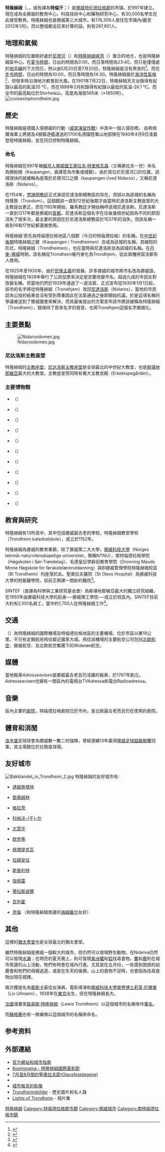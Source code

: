  
{{Infobox City
|name                    = 特隆赫姆
|native_name            = {{lang|no|Trondheim}}
|image_skyline          = Trondheim, Norwegen, Speicherhäuser 2005.jpg
|image_flag             = Flag of Trondheim.svg
|image_seal             = Coat of arms of Trondheim.svg
|pushpin_map            = Norway
|map_caption            = 特隆赫姆在[[挪威|挪威]]的位置
|established_date       = 997
|subdivision_type       = [[国家|国家]]
|subdivision_name       = {{NOR}}
|subdivision_type2      = [[挪威行政區劃|郡]]
|subdivision_name2      = [[特伦德拉格郡|特伦德拉格郡]]
|leader_title           = 
|leader_name            =
|area_total             = 342.26
|area_water             = 18.1
|area_urban             = 199
|area_metro             = 3717
|population_as_of       = 2012
|population_total       = 176,309 <ref>{{Cite web |url=http://www.ssb.no/folkber/tab-2011-12-15-01.html |title=挪威統計局 |access-date=2012-02-17 |archive-date=2012-07-20 |archive-url=https://web.archive.org/web/20120720083316/http://www.ssb.no/folkber/tab-2011-12-15-01.html |dead-url=no }}</ref>
|population_density     =
|population_metro       = 
|population_density_metro_km2 = 
|population_urban       = 
|population_density_urban_km2 = 
|timezone               = [[欧洲中部时间|欧洲中部时间]]
|utc_offset             = +1
|timezone_DST           = [[欧洲中部夏令时间|欧洲中部夏令时间]]
|utc_offset_DST         = +2
|latd=63 |latm=25 |lats= |latNS=N
|longd=10 |longm=23 |longs= |longEW=E
|website                = [http://www.trondheim.kommune.no www.trondheim.kommune.no]
}}

'''特隆赫姆'''（{{lang-no|Trondheim}}，{{IPA-no|ˈtrɔ̂nː(h)æɪm|uen|Trondheim.ogg}}，或有譯為'''特倫汗'''；{{lang-sma|label=[[南薩米語|南薩米語]]|Tråante}}）是[[挪威|挪威]][[特伦德拉格郡|特伦德拉格郡]]的市镇，於997年建立。現在成為全挪威的教育中心、科技技術中心和藥物研究中心，有30,000名學生在此接受教育。特隆赫姆也是挪威第三大城市，有176,309人居住在市镇內(截至2012年1月)。而以整個都会区來計算的話，則有297,951人。

== 地理和氣候 ==
特隆赫姆的位置剛好處於[[尼德河|尼德河]]（{{lang|no|Nidelva}}）和[[特隆赫姆峡湾|特隆赫姆峡湾]]（{{lang|no|Trondheimsfjord}}）匯合的地方，也是特隆赫姆區中心。在[[夏令時間|夏令時間]]，日出的時間為3:00，而日落時間為23:40，但只是僅僅處於[[地平線|地平線]]的下方而已，所以由5月20日至7月20日，特隆赫姆是沒有黑夜的<ref>{{Cite web |url=http://www.gaisma.com/en/location/trondheim.html |title=日出日落時間 |access-date=2006-11-06 |archive-date=2021-02-26 |archive-url=https://web.archive.org/web/20210226205408/https://www.gaisma.com/en/location/trondheim.html |dead-url=no }}</ref>。而在[[冬令時間|冬令時間]]，日出的時間為10:00，而日落時間為14:30。特隆赫姆屬於[[海洋性氣候|海洋性氣候]]<ref>{{Cite web |url=http://www.worldweather.org/008/c00907.htm |title=世界氣象組織天氣服務 |access-date=2006-11-06 |archive-date=2017-09-06 |archive-url=https://web.archive.org/web/20170906224732/http://www.worldweather.org/008/c00907.htm |dead-url=no }}</ref>，但很多時沿海地方都會刮大風。在1901年7月22日，特隆赫姆天文台錄得有紀錄以最高的氣溫35 °C，而在1899年2月則錄得有紀錄以最低的氣溫-26.1 °C。而全市的最高點位於Storheia山，高度為海拔565米（≈1850呎）。 [[File:cruiseshiptrondheim.jpg|thumb]]

== 歷史 ==
特隆赫姆是德國入侵挪威的行動（[[威瑟演習作戰|威瑟演習作戰]]）中其中一個入侵目標。 由希佩爾海軍上將號及4艘驅逐艦運送的1700名德國陸軍山地部隊在1940年4月9日凌晨登陸特隆赫姆，並在同日控制特隆赫姆。

=== 命名 ===
特隆赫姆在997年被[[維京人|維京人]][[挪威國王|挪威國王]][[奧拉夫一世_(挪威)|奧拉夫·特里格瓦森]]（又稱奧拉夫一世）命名為開帕根（Kaupangen，直譯意為市集或城鎮）。由於其位於尼德河口的位置，該城很快的就被稱為座落於尼德河口之鎮（kaupangen i/ved Nidaros），又稱尼達洛斯（Nidaros）。

在1154年，[[梵諦岡|梵諦岡]][[教廷|教廷]]正式承認尼達洛斯總教區的存在，但誤以為該城的名稱為特隆敦（Trundum）。這個錯誤一直到12世紀後期才由當時尼達洛斯主教座堂的大主教提出更正，而在1192年開始，羅馬教廷才開始稱呼該城尼達洛斯。尼達洛斯一直到1217年都是挪威的[[首都|首都]]。尼達洛斯這個名字在往後幾個世紀因為不同的原因消失了很多次，最主要的原因在於尼達洛斯總教區於1537年的消失，但該名稱一直到16和17世紀都還被使用。

特隆赫姆'原先為特倫德拉格地區八個郡（今日的特倫德拉格）的名稱。在[[中世紀後期|中世紀後期]]特隆赫姆之鎮（Kaupangen i Trondheimen）亦成為該城的名稱，其縮短的形式，特隆赫姆（Trondheimen），也在當時與尼達洛斯並為該城的名稱。在[[丹麥-挪威|丹麥-挪威]]時期，該名稱從Trondheim被丹麥化為Trondhjem，從此兩種拼寫法都有人使用。

在1925年至1930年，由於[[民族主義|民族主義]]的發展，許多挪威的城市將市名改為挪威語。特隆赫姆在1928年舉行了公民投票來決定是否要改變市名。超過九成的市民反對改變名稱，但當地仍然於1929年通過了一道法案，正式宣布從1930年1月1日起，該市的名字將從特隆赫姆（Trondhjem）改回[[尼達洛斯|尼達洛斯]]（Nidaros）。當地的市民認為公投的結果並沒有受到尊重因此在法案通過之後即開始抗議。於是這項名稱的爭議被送到了挪威國會來解決，而其最後提出的方案宣布該市應該被稱為特隆赫姆（Trondheim），既保持了原來名字的發音，也將Trondhjem這個名字挪威化。

==主要景點==
[[File:Nidarosdomen.jpg|thumb]]

=== 尼达洛斯主教座堂 ===
特隆赫姆的[[主教座堂|主教座堂]]，[[尼达洛斯主教座堂|尼达洛斯主教座堂]]是全球最北的中世紀大教堂，也是[[斯堪地那維亞|斯堪地那維亞]]最大的大教堂。主教座堂旁同時有著大主教宮殿（Erkebispegården）。

=== 主要博物館 ===
*{{link-no|特倫德拉格文化歷史博物館|Trøndelag Folkemuseum}}（{{lang|no|Trøndelag Folkemuseum}}）
*{{link-no|特隆赫姆海事博物館|Trondhjems sjøfartsmuseum}}（{{lang|no|Trondhjems sjøfartsmuseum}}）
*{{link-no|挪威科技大學自然歷史與考古博物館|Vitenskapsmuseet}}（{{lang|no|NTNU Vitenskapsmuseet}}）
*{{link-no|特隆赫姆科學博物館|Vitensenteret i Trondheim}}（{{lang|no|Vitensenteret i Trondheim}}）
*{{link-no|軍械庫|Rustkammeret}}（{{lang|no|Rustkammeret}}）
*{{link-no|音樂與樂器博物館|Ringve Museum}}（{{lang|no|Ringve Museum}}）
*{{link-no|國立流行與搖滾音樂體驗中心|Rockheim}}（{{lang|no|Rockheim}}）
*{{link-no|挪威法律博物館|Norsk Rettsmuseum}}（{{lang|no|Norsk Rettsmuseum}}）
*{{link-no|特隆赫姆電車博物館|Sporveismuseet i Trondheim}}（{{lang|no|Sporveismuseet i Trondheim}}）
*{{link-no|北歐裝飾藝術博物館|Nordenfjeldske Kunstindustrimuseum}}（{{lang|no|Nordenfjeldske Kunstindustrimuseum}}）
*{{link-no|特隆赫姆猶太博物館|Det jødiske museum i Trondheim}}（{{lang|no|Det jødiske museum i Trondheim}}）

== 教育與研究 ==
特隆赫姆有13所高中，其中包括挪威最古老的學校，特隆赫姆教堂學校（Trondheim katedralskole），成立於1152年。

特隆赫姆為挪威的教育重鎮，除了挪威第二大大學，[[挪威科技大學|挪威科技大學]]（Norges teknisk-naturvitenskapelige universitet，簡稱NTNU），南特倫德拉格學院（Høgskolen i Sør-Trøndelag）、毛德皇后學齡前教育學院（Dronning Mauds Minne Høgskole for førskolelærerutdanning）與BI挪威管理學院特隆赫姆校區（BI Trondheim）均座落於此。聖奧拉夫醫院（St Olavs Hospital）為挪威科技大學的附屬醫學院，目前正興建一間新的醫院<ref>{{Cite web |url=http://www.helsebygg.com/ |title=中挪威醫院開發計畫 |access-date=2006-11-06 |archive-url=https://web.archive.org/web/20090105182325/http://www.helsebygg.com/ |archive-date=2009-01-05 |dead-url=yes }}</ref>。

SINTEF（直譯為科學與工業研究基金會）為斯堪地那維亞最大的獨立研究組織，在1950年由挪威科技大學的前身──挪威理工學院──成立於校區內。SINTEF目前大約有2,100名員工，當中約1,750人在特隆赫姆工作<ref>{{Cite web |url=http://www.sintef.no/ |title=SINTEF |access-date=2006-11-06 |archive-date=2020-11-08 |archive-url=https://web.archive.org/web/20201108222900/https://www.sintef.no/ |dead-url=no }}</ref>。

== 交通 ==
{{link-no|瓦爾內斯機場|Trondheim lufthavn, Værnes}}（{{lang|no|Værnes}}）為特隆赫姆的國際機場及特倫德拉格地區的主要機場，位於市區以東19公里。平日有定期航班飛往鄰近國家大城。飛往該機場的主要航空公司包括[[北歐航空|北歐航空]]、挪威航空、及北歐航空集團下的Widerøe航空。

== 媒體 ==
當地報章''Adresseavisen''是挪威最古老且仍活躍的報章，於1767年創立。Adresseavisen也擁有一間區內的電視台TVAdressa和電台Radioadressa。

== 音樂 ==
區內主要的[[劇院|劇院]]，特倫德拉格劇院位於市內，是北歐最古老而且仍在使用的劇院。

== 體育和消閒 ==
[[洛辛堡BK|洛辛堡]]足球球會為挪威數一數二的強隊，曾經連續13年贏得[[挪威足球超級聯賽|挪威足球超級聯賽]]冠軍。其主場館位於拉簡度球場。

== 友好城市 ==
[[File:Bakklandet_in_Trondheim_2.jpg|thumb]]
特隆赫姆的友好城市有:

* {{flag|GER}}[[達姆施塔特|達姆施塔特]]
* {{flag|UK}}[[鄧弗姆林|鄧弗姆林]]
* {{flag|AUT}}[[格拉茨|格拉茨]]
* {{flag|ISL}}[[科帕沃于尔|科帕沃-{于}-尔]]
* {{flag|SWE}}[[北雪平|北雪平]]
* {{flag|DEN}}[[欧登塞|欧登塞]]
* {{flag|ISR}}[[佩塔提克瓦|佩塔提克瓦]]
* {{flag|PSE}}[[拉姆安拉|拉姆安拉]]
* {{flag|CRO}}[[斯普利特|斯普利特]]
* {{flag|FIN}}[[坦佩雷|坦佩雷]]
* {{flag|MDA}}[[蒂拉斯波爾|蒂拉斯波爾]]
* {{flag|USA}}[[瓦列霍|瓦列霍]]
* {{flag|Eritrea}}[[克倫|克倫]] （和特隆赫姆南邊的[[海姆戴尔|海姆戴尔]]友好）

== 其他 ==
這裡的[[猶太會堂|猶太會堂]]也是全球最北的猶太會堂。

雖然特隆赫姆是挪威一個較大的城市，但仍然可以發現野生動物。在Nidelva仍然可以發現[[水瀨|水瀨]]；在明亮的夏天晚上，則可發現[[美洲獾|美洲獾]]和[[狐|狐]]找尋食物。[[麋|麋]]和[[鹿|鹿]]則在城市周邊的山上活動，牠們有時會在城內行進。尤其是在五月份，一些感到困惑的幼鹿會和牠們的母親追逐，或是在冬天的後期，山上的食物不足時，也會因為找尋食物出現在城裡。

兩次獲提名為[[奧斯卡|奧斯卡]]最佳女演員，電影導演和[[挪威科技大學|挪威科技大學]][[榮譽博士|榮譽博士]][[莉芙·厄爾曼|莉芙·厄爾曼]]（Liv Ullmann），1938年在[[東京|東京]]出生，但在特隆赫姆長大。

[[法國|法國]]漫畫家[[路易斯·特隆赫姆|路易斯·特隆赫姆]]（Lewis Trondheim）以這個城市的名稱來作[[筆名|筆名]]。

而[[蘇格蘭|蘇格蘭]]也有一隊樂隊以這個城市的名稱來命名。

==参考资料==
{{reflist}}

== 外部連結 ==
* [https://web.archive.org/web/20061115201018/http://www.trondheim.com/engelsk/ 官方網站和城市指南]
* [http://www.kosmorama.no/ Kosmorama - 特隆赫姆國際電影節] {{Wayback|url=http://www.kosmorama.no/ |date=20201023022116 }}
* [http://www.olavsfestdagene.no/ 7月至8月間的聖奧拉夫節(Olavsfestdagene)] {{Wayback|url=http://www.olavsfestdagene.no/ |date=20190402104447 }}
* {{wikitravel}}
* [https://web.archive.org/web/20061026051955/http://www2.trondheimdailyphoto.com/ 城市每天的影像]
* [https://web.archive.org/web/20061013132536/http://www.trondheimsbilder.no/ Trondheimsbilder] - 歷史圖片和名人錄
* [http://www.vad1.com/photo/lights-trondheim/ Lights of Trondheim] {{Wayback|url=http://www.vad1.com/photo/lights-trondheim/ |date=20210125075233 }} - 相片集

{{特伦德拉格郡市镇列表}}

{{Authority control}}
[[Category:特隆赫姆|]]
[[Category:特倫德拉格郡市鎮|Category:特倫德拉格郡市鎮]]
[[Category:挪威城市|Category:挪威城市]]
[[Category:南特倫德拉格市鎮|Category:南特倫德拉格市鎮]]